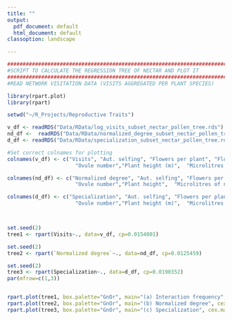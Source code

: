 ```yaml
---
title: ""
output:
  pdf_document: default
  html_document: default
classoption: landscape

---
```



```r

########################################################################################################################################################
#SCRIPT TO CALCULATE THE REGRESSION TREE OF NECTAR AND PLOT IT
########################################################################################################################################################
#READ NETWORK VISITATION DATA (VISITS AGGREGATED PER PLANT SPECIES)

library(rpart.plot)
library(rpart)

setwd("~/R_Projects/Reproductive Traits")

v_df <- readRDS("Data/RData/log_visits_subset_nectar_pollen_tree.rds")
nd_df <-  readRDS("Data/RData/normalized_degree_subset_nectar_pollen_tree.rds")
d_df <- readRDS("Data/RData/specialization_subset_nectar_pollen_tree.rds")

#Set correct colnames for plotting
colnames(v_df) <- c("Visits", "Aut. selfing", "Flowers per plant", "Flower width", "Style length (mm)",
                      "Ovule number","Plant height (m)",  "Microlitres of nectar",  "Nectar concentration (%)","Pollen grains per flower")

colnames(nd_df) <- c("Normalized degree", "Aut. selfing", "Flowers per plant", "Flower width", "Style length (mm)",
                      "Ovule number","Plant height",  "Microlitres of nectar",  "Nectar concentration (%)","Pollen grains per flower")

colnames(d_df) <- c("Specialization", "Aut. selfing", "Flowers per plant", "Flower width", "Style length (mm)",
                      "Ovule number","Plant height (m)",  "Microlitres of nectar",  "Nectar concentration (%)","Pollen grains per flower")



set.seed(2)
tree1 <- rpart(Visits~., data=v_df, cp=0.0154001) 

set.seed(2)
tree2 <- rpart(`Normalized degree`~., data=nd_df, cp=0.0125459) 

set.seed(2)
tree3 <- rpart(Specialization~., data=d_df, cp=0.0190352) 
par(mfrow=c(1,3))


rpart.plot(tree1, box.palette="GnOr", main="(a) Interaction frequency", cex.main=1.5,tweak = 1.25,type = 2) 
rpart.plot(tree2, box.palette="GnOr", main="(b) Normalized degree", cex.main=1.5,tweak = 1.25,type = 2)
rpart.plot(tree3, box.palette="GnOr", main="(c) Specialization", cex.main=1.5,tweak = 1.15,type = 2)


```